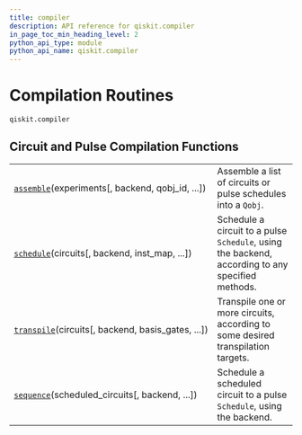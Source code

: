 ```yaml
---
title: compiler
description: API reference for qiskit.compiler
in_page_toc_min_heading_level: 2
python_api_type: module
python_api_name: qiskit.compiler
---
```


<span id="module-qiskit.compiler" />

<span id="qiskit-compiler" />

# Compilation Routines

<span id="module-qiskit.compiler" />

`qiskit.compiler`

## Circuit and Pulse Compilation Functions

|                                                                                                               |                                                                                                  |
| ------------------------------------------------------------------------------------------------------------- | ------------------------------------------------------------------------------------------------ |
| [`assemble`](qiskit.compiler.assemble "qiskit.compiler.assemble")(experiments\[, backend, qobj\_id, ...])     | Assemble a list of circuits or pulse schedules into a `Qobj`.                                    |
| [`schedule`](qiskit.compiler.schedule "qiskit.compiler.schedule")(circuits\[, backend, inst\_map, ...])       | Schedule a circuit to a pulse `Schedule`, using the backend, according to any specified methods. |
| [`transpile`](qiskit.compiler.transpile "qiskit.compiler.transpile")(circuits\[, backend, basis\_gates, ...]) | Transpile one or more circuits, according to some desired transpilation targets.                 |
| [`sequence`](qiskit.compiler.sequence "qiskit.compiler.sequence")(scheduled\_circuits\[, backend, ...])       | Schedule a scheduled circuit to a pulse `Schedule`, using the backend.                           |

